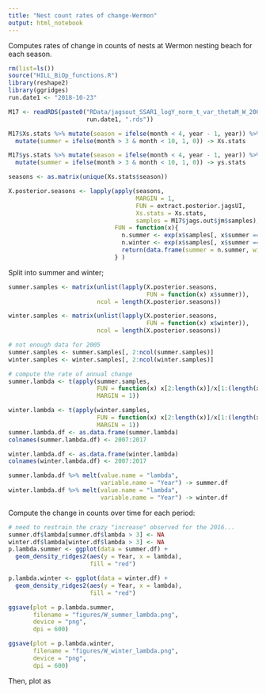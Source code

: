 ```yaml
---
title: "Nest count rates of change-Wermon"
output: html_notebook
---
```


Computes rates of change in counts of nests at Wermon nesting beach for each season.

```r
rm(list=ls())
source("HILL_BiOp_functions.R")
library(reshape2)
library(ggridges)
run.date1 <- "2018-10-23"

M17 <- readRDS(paste0("RData/jagsout_SSAR1_logY_norm_t_var_thetaM_W_2006_2017_",
                      run.date1, ".rds"))

M17$Xs.stats %>% mutate(season = ifelse(month < 4, year - 1, year)) %>% 
  mutate(summer = ifelse(month > 3 & month < 10, 1, 0)) -> Xs.stats

M17$ys.stats %>% mutate(season = ifelse(month < 4, year - 1, year)) %>% 
  mutate(summer = ifelse(month > 3 & month < 10, 1, 0)) -> ys.stats

seasons <- as.matrix(unique(Xs.stats$season))

X.posterior.seasons <- lapply(apply(seasons, 
                                    MARGIN = 1,
                                    FUN = extract.posterior.jagsUI, 
                                    Xs.stats = Xs.stats, 
                                    samples = M17$jags.out$jm$samples),
                              FUN = function(x){
                                n.summer <- exp(x$samples[, x$summer == 1]) %>% rowSums() 
                                n.winter <- exp(x$samples[, x$summer == 0]) %>% rowSums() 
                                return(data.frame(summer = n.summer, winter = n.winter))
                              } )

```

Split into summer and winter;

```r
summer.samples <- matrix(unlist(lapply(X.posterior.seasons,
                                       FUN = function(x) x$summer)),
                         ncol = length(X.posterior.seasons))

winter.samples <- matrix(unlist(lapply(X.posterior.seasons,
                                       FUN = function(x) x$winter)),
                         ncol = length(X.posterior.seasons))

# not enough data for 2005
summer.samples <- summer.samples[, 2:ncol(summer.samples)]
winter.samples <- winter.samples[, 2:ncol(winter.samples)]

# compute the rate of annual change
summer.lambda <- t(apply(summer.samples,
                         FUN = function(x) x[2:length(x)]/x[1:(length(x) - 1)],
                         MARGIN = 1))

winter.lambda <- t(apply(winter.samples,
                         FUN = function(x) x[2:length(x)]/x[1:(length(x) - 1)],
                         MARGIN = 1))
summer.lambda.df <- as.data.frame(summer.lambda) 
colnames(summer.lambda.df) <- 2007:2017

winter.lambda.df <- as.data.frame(winter.lambda)
colnames(winter.lambda.df) <- 2007:2017

summer.lambda.df %>% melt(value.name = "lambda", 
                          variable.name = "Year") -> summer.df
winter.lambda.df %>% melt(value.name = "lambda", 
                          variable.name = "Year") -> winter.df

```
Compute the change in counts over time for each period:
```r
# need to restrain the crazy "increase" observed for the 2016...
summer.df$lambda[summer.df$lambda > 3] <- NA
winter.df$lambda[winter.df$lambda > 3] <- NA
p.lambda.summer <- ggplot(data = summer.df) + 
  geom_density_ridges2(aes(y = Year, x = lambda),
                       fill = "red")

p.lambda.winter <- ggplot(data = winter.df) + 
  geom_density_ridges2(aes(y = Year, x = lambda),
                       fill = "red")

ggsave(plot = p.lambda.summer,
       filename = "figures/W_summer_lambda.png",
       device = "png",
       dpi = 600)

ggsave(plot = p.lambda.winter,
       filename = "figures/W_winter_lambda.png",
       device = "png",
       dpi = 600)

```


Then, plot as
